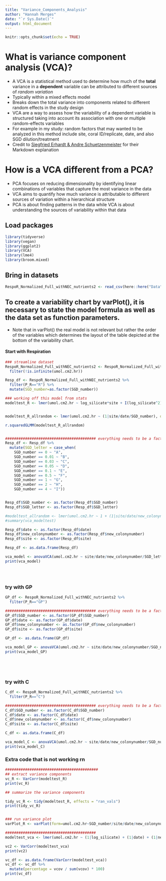 ```yaml
---
title: "Variance_Components_Analysis"
author: "Hannah Merges"
date: "`r Sys.Date()`"
output: html_document
---
```


```r
knitr::opts_chunk$set(echo = TRUE)
```

# What is variance component analysis (VCA)? 
-  A VCA is a statistical method used to determine how much of the **total** variance in a **dependent** variable can be attributed to different sources of _random variation_
-  Typically within a mixed effects model 
-  Breaks down the total variance into components related to different random effects in the study design
-  VCA are a way to assess how the variability of a dependent variable is structured taking into account its association with one or multiple random-effects variables
-  For example in my study: random factors that may wanted to be analyzed in this method include site, coral ID/replicate, date, and also SGD dilution/treatment 
-  Credit to [Siegfried Erhardt & Andre Schuetzenmeister](https://cran.r-project.org/web/packages/VCA/vignettes/VCA_package_vignette.html#:~:text=VCA%20are%20a%20way%20to,or%20multiple%20random%2Deffects%20variables.&text=Thus%2C%20VCA%20is%20the%20procedure,variability%20in%20the%20dependent%20variable.&text=Outlier%20Detection%20Using%20Studentized%20Residuals,-Studentization%20of%20residuals&text=This%20is%20a%20known%20problem%20of%20ANOVA%2Destimation%20for%20variance%20components.) for their Markdown explanation 

# How is a VCA different from a PCA? 
-  PCA focuses on reducing dimensionality by identifying linear combinations of variables that capture the most variance in the data
-  VCA aims to quantify how much variance is attributable to different sources of variation within a hierarchical structure
-  PCA is about finding patterns in the data while VCA is about understanding the sources of variability within that data

## Load packages
```r
library(tidyverse)
library(vegan)
library(ggplot2)
library(VCA)
library(lme4)
library(broom.mixed)
```
 
 
## Bring in datasets 
```r
RespoR_Normalized_Full_withNEC_nutrients2 <- read_csv(here::here("Data", "RespoR_Normalized_Full_withNEC_andallnutrients.csv"))
```


## To create a variability chart by varPlot(), it is necessary to state the model formula as well as the data set as function parameters. 
-  Note that in varPlot() the real model is not relevant but rather the order of the variables which determines the layout of the table depicted at the bottom of the variability chart.

####  Start with Respiration 
```r
### streamline dataset 
RespoR_Normalized_Full_withNEC_nutrients2 <- RespoR_Normalized_Full_withNEC_nutrients2 %>% 
  filter(!is.infinite(umol.cm2.hr))

Resp_df <- RespoR_Normalized_Full_withNEC_nutrients2 %>% 
  filter(P_R=="R") %>% 
  mutate(SGD_number=as.factor(SGD_number))

### working off this model from stats 
modeltest_R <- lmer(umol.cm2.hr ~ log_silicate*site + I(log_silicate^2) + (1|date/new_colonynumber), data=Resp_df)


modeltest_R_allrandom <- lmer(umol.cm2.hr ~ (1|site/date/SGD_number), data=Resp_df)

r.squaredGLMM(modeltest_R_allrandom)


######################################### everything needs to be a factor to be run in VCA anova 
Resp_df <- Resp_df %>%
  mutate(SGD_letter = case_when(
    SGD_number == 0 ~ "A",
    SGD_number == 0.01 ~ "B",
    SGD_number == 0.03 ~ "C",
    SGD_number == 0.05 ~ "D",
    SGD_number == 0.1 ~ "E",
    SGD_number == 0.5 ~ "F",
    SGD_number == 1 ~ "G",
    SGD_number == 2 ~ "H",
    SGD_number == 4 ~ "I"))


Resp_df$SGD_number <- as.factor(Resp_df$SGD_number)
Resp_df$SGD_letter <- as.factor(Resp_df$SGD_letter)

#modeltest_allrandom <- lmer(umol.cm2.hr ~ 1 + (1|site/date/new_colonynumber/SGD_letter), Resp_df)
#summary(vca_modeltest)

Resp_df$date <- as.factor(Resp_df$date)
Resp_df$new_colonynumber <- as.factor(Resp_df$new_colonynumber)
Resp_df$site <- as.factor(Resp_df$site)

Resp_df <- as.data.frame(Resp_df)

vca_model <- anovaVCA(umol.cm2.hr ~ site/date/new_colonynumber/SGD_letter, Resp_df)
print(vca_model)





```

### try with GP 
```r
GP_df <- RespoR_Normalized_Full_withNEC_nutrients2 %>% 
  filter(P_R=="GP") 

######################################### everything needs to be a factor to be run in VCA anova 
GP_df$SGD_number <- as.factor(GP_df$SGD_number)
GP_df$date <- as.factor(GP_df$date)
GP_df$new_colonynumber <- as.factor(GP_df$new_colonynumber)
GP_df$site <- as.factor(GP_df$site)

GP_df <- as.data.frame(GP_df)

vca_model_GP <- anovaVCA(umol.cm2.hr ~ site/date/new_colonynumber/SGD_number, GP_df)
print(vca_model_GP)






```


### try with C 

```r
C_df <- RespoR_Normalized_Full_withNEC_nutrients2 %>% 
  filter(P_R=="C") 

######################################### everything needs to be a factor to be run in VCA anova 
C_df$SGD_number <- as.factor(C_df$SGD_number)
C_df$date <- as.factor(C_df$date)
C_df$new_colonynumber <- as.factor(C_df$new_colonynumber)
C_df$site <- as.factor(C_df$site)

C_df <- as.data.frame(C_df)

vca_model_C <- anovaVCA(umol.cm2.hr ~ site/date/new_colonynumber/SGD_number, C_df)
print(vca_model_C)


```





### Extra code that is not working rn 
```r
##########################################
## extract variance components
vc_R <- VarCorr(modeltest_R)
print(vc_R)

## summarize the variance components 

tidy_vc_R <- tidy(modeltest_R, effects = "ran_vals")
print(tidy_vc_R)


### run variance plot 
varPlot_R <- varPlot(form=umol.cm2.hr~SGD_number/site/date/new_colonynumber, Data=Resp_df) ## getting an error here

#########################################
modeltest_vca <- lmer(umol.cm2.hr ~ (1|log_silicate) + (1|date) + (1|new_colonynumber) + (1|site), data = Resp_df)

vc2 <- VarCorr(modeltest_vca)
print(vc2)

vc_df <- as.data.frame(VarCorr(modeltest_vca))
vc_df <- vc_df %>% 
  mutate(percentage = vcov / sum(vcov) * 100)
print(vc_df)
```


